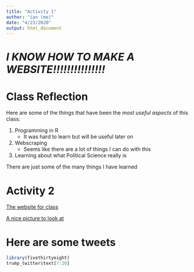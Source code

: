 ```yaml
---
title: "Activity 1"
author: "ian (me)"
date: "4/23/2020"
output: html_document
---
```


# *I KNOW HOW TO MAKE A WEBSITE!!!!!!!!!!!!!!!*

# Class Reflection
Here are some of the things that have been the *most useful aspects* of this class:

1. Programming in R
    - It was hard to learn but will be useful later on
2. Webscraping
    - Seems like there are a lot of things I can do with this
3. Learning about what Political Science really is

There are just some of the many things I have learned


# Activity 2

[The website for class](http://politicaldatascience.com/)

[A nice picture to look at](http://politicaldatascience.com/PDS/Slides/Images/image2.png)

# Here are some tweets
```r
library(fivethirtyeight)
trump_twitter$text[7:10]
```